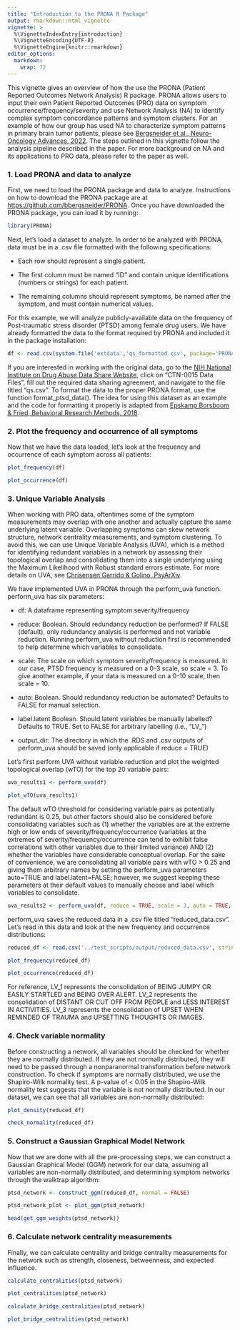 ```yaml
---
title: "Introduction to the PRONA R Package"
output: rmarkdown::html_vignette
vignette: >
  %\VignetteIndexEntry{introduction}
  %\VignetteEncoding{UTF-8}
  %\VignetteEngine{knitr::rmarkdown}
editor_options: 
  markdown: 
    wrap: 72
---
```


This vignette gives an overview of how the use the PRONA (Patient
Reported Outcomes Network Analysis) R package. PRONA allows users to
input their own Patient Reported Outcomes (PRO) data on symptom
occurrence/frequency/severity and use Network Analysis (NA) to identify
complex symptom concordance patterns and symptom clusters. For an
example of how our group has used NA to characterize symptom patterns in
primary brain tumor patients, please see [Bergsneider et al.,
Neuro-Oncology Advances,
2022](https://pubmed.ncbi.nlm.nih.gov/36820236/). The steps outlined in
this vignette follow the analysis pipeline described in the paper. For
more background on NA and its applications to PRO data, please refer to
the paper as well.

### 1. Load PRONA and data to analyze

First, we need to load the PRONA package and data to analyze.
Instructions on how to download the PRONA package are at
<https://github.com/bbergsneider/PRONA>. Once you have downloaded the
PRONA package, you can load it by running:

```r
library(PRONA)
```

Next, let's load a dataset to analyze. In order to be analyzed with
PRONA, data must be in a .csv file formatted with the following
specifications:

-   Each row should represent a single patient.

-   The first column must be named "ID" and contain unique
    identifications (numbers or strings) for each patient.

-   The remaining columns should represent symptoms, be named after the
    symptom, and must contain numerical values.

For this example, we will analyze publicly-available data on the
frequency of Post-traumatic stress disorder (PTSD) among female drug
users. We have already formatted the data to the format required by
PRONA and included it in the package installation:

```r
df <- read.csv(system.file('extdata','qs_formatted.csv', package='PRONA'), stringsAsFactors = FALSE)
```

If you are interested in working with the original data, go to the [NIH
National Institute on Drug Abuse Data Share
Website](https://datashare.nida.nih.gov/study/nida-ctn-0015), click on
"CTN-0015 Data Files", fill out the required data sharing agreement, and
navigate to the file titled "qs.csv". To format the data to the proper
PRONA format, use the function format_ptsd_data(). The idea for using
this dataset as an example and the code for formatting it properly is
adapted from [Epskamp Borsboom & Fried, Behavioral Research Methods,
2018](https://pubmed.ncbi.nlm.nih.gov/28342071/).

### 2. Plot the frequency and occurrence of all symptoms

Now that we have the data loaded, let's look at the frequency and
occurrence of each symptom across all patients:

```r
plot_frequency(df)
```

```r
plot_occurrence(df)
```

### 3. Unique Variable Analysis

When working with PRO data, oftentimes some of the symptom measurements may
overlap with one another and actually capture the same underlying latent
variable. Overlapping symptoms can skew network structure, network centrality
measurements, and symptom clustering. To avoid this, we can use Unique Variable Analysis (UVA),
which is a method for identifying redundant variables in a network by assessing
their topological overlap and consolidating them into a single underlying
using the Maximum Likelihood with Robust standard errors estimate. For more
details on UVA, see [Chrisensen Garrido & Golino, PsyArXiv](https://psyarxiv.com/4kra2/).

We have implemented UVA in PRONA through the perform_uva function. perform_uva
has six parameters:

* df: A dataframe representing symptom severity/frequency

* reduce: Boolean. Should redundancy reduction be performed? If FALSE (default),
only redundancy analysis is performed and not variable reduction. Running
perform_uva without reduction first is recommended to help determine which
variables to consolidate.

* scale: The scale on which symptom severity/frequency is measured. In our case,
PTSD frequency is measured on a 0-3 scale, so scale = 3. To give another example,
if your data is measured on a 0-10 scale, then scale = 10.

* auto: Boolean. Should redundancy reduction be automated? Defaults to FALSE
for manual selection.

* label.latent Boolean. Should latent variables be manually labelled? Defaults to TRUE.
Set to FALSE for arbitrary labelling (i.e., "LV_")

* output_dir: The directory in which the .RDS and .csv outputs of perform_uva
should be saved (only applicable if reduce = TRUE)

Let's first perform UVA without variable reduction and plot the weighted
topological overlap (wTO) for the top 20 variable pairs:

```r
uva_results1 <- perform_uva(df)
```

```r
plot_wTO(uva_results1)
```

The default wTO threshold for considering variable pairs as potentially redundant is
0.25, but other factors should also be considered before consolidating variables
such as (1) whether the variables are at the extreme high or low ends of severity/frequency/occurrence
(variables at the extremes of severity/frequency/occurrence can tend to exhibit
false correlations with other variables due to their limited variance) AND (2)
whether the variables have considerable conceptual overlap. For the sake of convenience,
we are consolidating all variable pairs with wTO > 0.25 and giving them arbitrary names
by setting the perform_uva parameters auto=TRUE and label.latent=FALSE; however, we
suggest keeping these parameters at their default values to manually
choose and label which variables to consolidate.

```r
uva_results2 <- perform_uva(df, reduce = TRUE, scale = 3, auto = TRUE, label.latent = FALSE, output_dir = '../test_scripts/output')
```

perform_uva saves the reduced data in a .csv file titled "reduced_data.csv".
Let's read in this data and look at the new frequency and occurrence distributions:

```r
reduced_df <- read.csv('../test_scripts/output/reduced_data.csv', stringsAsFactors = FALSE)
```

```r
plot_frequency(reduced_df)
```

```r
plot_occurrence(reduced_df)
```

For reference, LV_1 represents the consolidation of BEING JUMPY OR EASILY STARTLED
and BEING OVER ALERT. LV_2 represents the consolidation of DISTANT OR CUT OFF FROM PEOPLE and
LESS INTEREST IN ACTIVITIES. LV_3 represents the consolidation of UPSET WHEN REMINDED OF TRAUMA and
UPSETTING THOUGHTS OR IMAGES.

### 4. Check variable normality

Before constructing a network, all variables should be checked for whether
they are normally distributed. If they are not normally distributed, they will
need to be passed through a nonparanormal transformation before network construction.
To check if symptoms are normally distributed, we use the Shapiro-Wilk normality test.
A p-value of < 0.05 in the Shapiro-Wilk normality test suggests that the variable is not
normally distributed. In our dataset, we can see that all variables are non-normally distributed:

```r
plot_density(reduced_df)
```

```r
check_normality(reduced_df)
```

### 5. Construct a Gaussian Graphical Model Network

Now that we are done with all the pre-processing steps, we can construct
a Gaussian Graphical Model (GGM) network for our data, assuming all variables
are non-normally distributed, and determining symptom networks through the walktrap
algorithm:

```r
ptsd_network <- construct_ggm(reduced_df, normal = FALSE)
```

```r
ptsd_network_plot <- plot_ggm(ptsd_network)
```

```r
head(get_ggm_weights(ptsd_network))
```

### 6. Calculate network centrality measurements

Finally, we can calculate centrality and bridge centrality measurements for the network such as
strength, closeness, betweenness, and expected influence.

```r
calculate_centralities(ptsd_network)
```

```r
plot_centralities(ptsd_network)
```

```r
calculate_bridge_centralities(ptsd_network)
```

```r
plot_bridge_centralities(ptsd_network)
```


